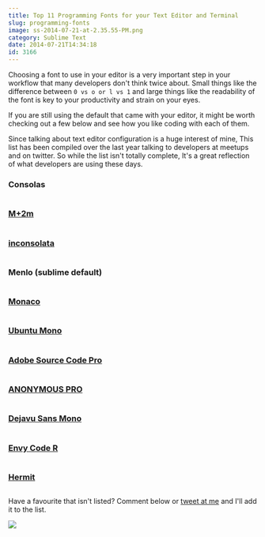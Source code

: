 ```yaml
---
title: Top 11 Programming Fonts for your Text Editor and Terminal
slug: programming-fonts
image: ss-2014-07-21-at-2.35.55-PM.png
category: Sublime Text
date: 2014-07-21T14:34:18
id: 3166
---
```


Choosing a font to use in your editor is a very important step in your workflow that many developers don't think twice about. Small things like the difference between `0 vs o or l vs 1` and large things like the readability of the font is key to your productivity and strain on your eyes.

If you are still using the default that came with your editor, it might be worth checking out a few below and see how you like coding with each of them.

Since talking about text editor configuration is a huge interest of mine, This list has been compiled over the last year talking to developers at meetups and on twitter. So while the list isn't totally complete, It's a great reflection of what developers are using these days.

<h3>Consolas</h3>

<img src="consolas.png" alt="" />

<h3><a href="http://www.fontspace.com/m-fonts/m-2m">M+2m</a></h3>

<img src="m2+m.png" alt="" />

<h3><a href="http://levien.com/type/myfonts/inconsolata.html">inconsolata</a></h3>

<img src="incolsolata.png" alt="" />

<h3>Menlo (sublime default)</h3>

<img src="menlo.png" alt="" />

<h3><a href="https://github.com/todylu/monaco.ttf">Monaco</a></h3>

<img src="monaco.png" alt="" />

<h3><a href="http://font.ubuntu.com/">Ubuntu Mono</a></h3>

<img src="ubuntumono.png" alt="" />

<h3><a href="http://store1.adobe.com/cfusion/store/html/index.cfm?event=displayFontPackage&code=1960">Adobe Source Code Pro</a></h3>

<img src="sourcecodepro.png" alt="" />

<h3><a href="http://www.marksimonson.com/fonts/view/anonymous-pro">ANONYMOUS PRO</a></h3>

<img src="anonymouspro.png" alt="" />

<h3><a href="http://dejavu-fonts.org/wiki/Main_Page">Dejavu Sans Mono</a></h3>

<img src="dejavusansmono.png" alt="" />

<h3><a href="http://www.fontsquirrel.com/fonts/Envy-Code-R">Envy Code R</a></h3>

<img src="envy.png" alt="" />

<h3><a href="https://pcaro.es/p/hermit/">Hermit</a></h3>

<img src="hermit.png" alt="" />

Have a favourite that isn't listed? Comment below or <a href="http://twitter.com/wesbos">tweet at me</a> and I'll add it to the list.

<a href="https://sublimetextbook.com/?utm_source=fonts&utm_medium=banner&utm_campaign=product"><img src="facebook-share2.png" /></a>